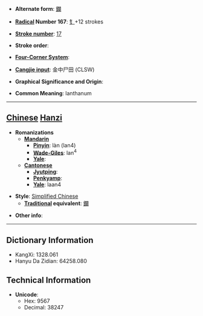 * '''Alternate form''': [[鑭]]

* '''[[Wiktionary:Chinese radical index| Radical]] Number 167''': [[Wiktionary:Chinese radical index 钅|钅]]+12 strokes

* '''[[Wiktionary:Chinese total strokes index|Stroke number]]''': [[Wiktionary:Chinese total strokes index 17|17]]

* '''Stroke order''': 

* '''[[Wiktionary:Chinese four corner index|Four-Corner System]]''': 

* '''[[Wiktionary:Chinese Cangjie index|Cangjie input]]''': 金中尸田 (CLSW)

* '''Graphical Significance and Origin''': 

* '''Common Meaning''': lanthanum

----

== [[Chinese]] [[Hanzi]] ==

* '''Romanizations'''
** '''[[Mandarin]]'''
*** '''[[Pinyin]]''': làn (lan4)
*** '''[[Wade-Giles]]''': lan<sup>4</sup>
*** '''[[Yale]]''': 
** '''[[Cantonese]]'''
*** '''[[Jyutping]]''':
*** '''[[Penkyamp]]''': 
*** '''[[Yale]]''': laan4

* '''Style''': [[Simplified Chinese]] 
** '''[[Traditional Chinese|Traditional]] equivalent''': [[鑭]]

* '''Other info''': 

----

== Dictionary Information ==

* KangXi: 1328.061
* Hanyu Da Zidian: 64258.080

== Technical Information ==

* '''Unicode''':
** Hex: 9567
** Decimal: 38247